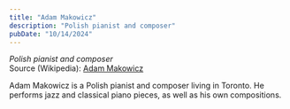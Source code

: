 ```yaml
---
title: "Adam Makowicz"
description: "Polish pianist and composer"
pubDate: "10/14/2024"
---
```


*Polish pianist and composer*  
Source (Wikipedia): [Adam Makowicz][1]

Adam Makowicz is a Polish pianist and composer living in Toronto. He performs jazz and classical piano pieces, as well as his own compositions.

[1]: https://en.wikipedia.org/wiki/Adam_Makowicz
